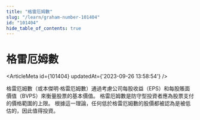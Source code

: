 ```yaml
---
title: "格雷厄姆數"
slug: "/learn/graham-number-101404"
id: "101404"
hide_table_of_contents: true
---
```



# 格雷厄姆數

<ArticleMeta id={101404} updatedAt={'2023-09-26 13:58:54'} />
<div className='border-solid border-b border-t-0 my-4 border-[var(--ifm-color-gray-300)]' />

格雷厄姆數（或本傑明·格雷厄姆數）通過考慮公司每股收益（EPS）和每股賬面價值（BVPS）來衡量股票的基本價值。 格雷厄姆數是防守型投資者應為股票支付的價格範圍的上限。 根據這一理論，任何低於格雷厄姆數的股價都被認為是被低估的，因此值得投資。
